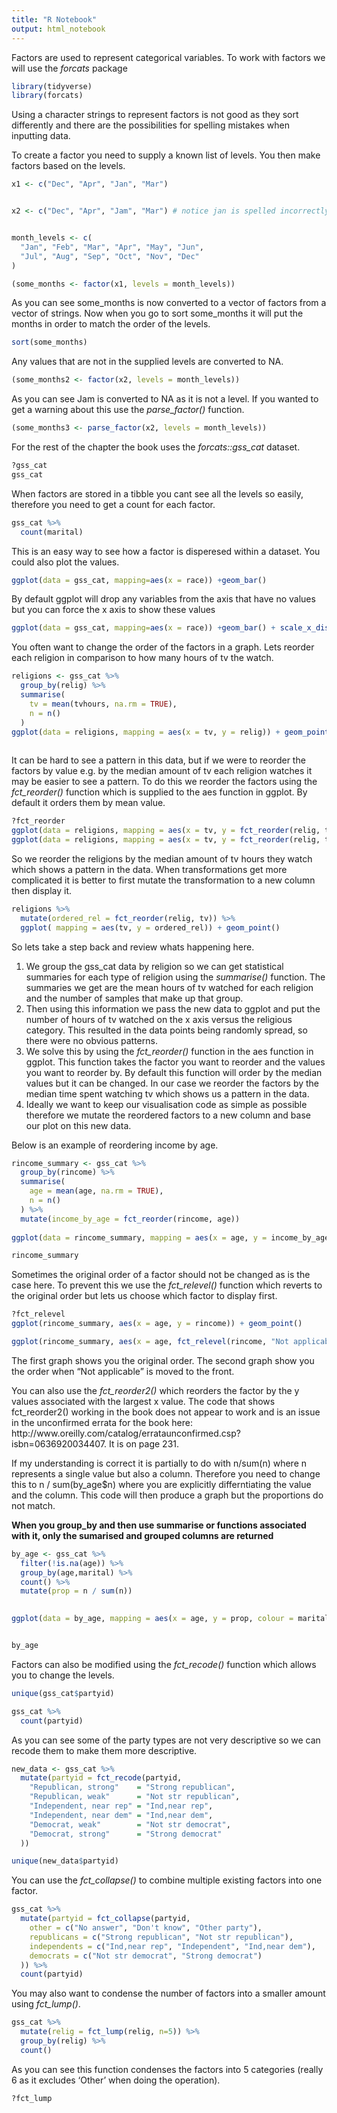 ```yaml
---
title: "R Notebook"
output: html_notebook
---
```


Factors are used to represent categorical variables. To work with factors we will use the *forcats* package

```r
library(tidyverse)
library(forcats)
```

Using a character strings to represent factors is not good as they sort differently and there are the possibilities for spelling mistakes when inputting data.

To create a factor you need to supply a known list of levels. You then make factors based on the levels.

```r
x1 <- c("Dec", "Apr", "Jan", "Mar")


x2 <- c("Dec", "Apr", "Jam", "Mar") # notice jan is spelled incorrectly


month_levels <- c(
  "Jan", "Feb", "Mar", "Apr", "May", "Jun", 
  "Jul", "Aug", "Sep", "Oct", "Nov", "Dec"
)

(some_months <- factor(x1, levels = month_levels))
```

As you can see some_months is now converted to a vector of factors from a vector of strings. Now when you go to sort some_months it will put the months in order to match the order of the levels.

```r
sort(some_months)
```

Any values that are not in the supplied levels are converted to NA.

```r
(some_months2 <- factor(x2, levels = month_levels))
```

As you can see Jam is converted to NA as it is not a level. If you wanted to get a warning about this use the *parse_factor()* function.

```r
(some_months3 <- parse_factor(x2, levels = month_levels))
```

For the rest of the chapter the book uses the *forcats::gss_cat* dataset.

```r
?gss_cat
gss_cat
```

When factors are stored in a tibble you cant see all the levels so easily, therefore you need to get a count for each factor.

```r
gss_cat %>%
  count(marital)
```

This is an easy way to see how a factor is disperesed within a dataset. You could also plot the values.

```r
ggplot(data = gss_cat, mapping=aes(x = race)) +geom_bar()
```

By default ggplot will drop any variables from the axis that have no values but you can force the x axis to show these values

```r
ggplot(data = gss_cat, mapping=aes(x = race)) +geom_bar() + scale_x_discrete(drop = FALSE)
```

You often want to change the order of the factors in a graph. Lets reorder each religion in comparison to how many hours of tv the watch.

```r
religions <- gss_cat %>%
  group_by(relig) %>%
  summarise(
    tv = mean(tvhours, na.rm = TRUE),
    n = n()
  )
ggplot(data = religions, mapping = aes(x = tv, y = relig)) + geom_point() 
  
```

It can be hard to see a pattern in this data, but if we were to reorder the factors by value e.g. by the median amount of tv each religion watches it may be easier to see a pattern. To do this we reorder the factors using the *fct_reorder()* function which is supplied to the aes function in ggplot. By default it orders them by mean value.

```r
?fct_reorder
ggplot(data = religions, mapping = aes(x = tv, y = fct_reorder(relig, tv))) + geom_point() 
ggplot(data = religions, mapping = aes(x = tv, y = fct_reorder(relig, tv, fun= mean))) + geom_point() 
```

So we reorder the religions by the median amount of tv hours they watch which shows a pattern in the data. When transformations get more complicated it is better to first mutate the transformation to a new column then display it.

```r
religions %>%
  mutate(ordered_rel = fct_reorder(relig, tv)) %>%
  ggplot( mapping = aes(tv, y = ordered_rel)) + geom_point()
```

So lets take a step back and review whats happening here.

  1. We group the gss_cat data by religion so we can get statistical summaries for each type of religion using      the *summarise()* function. The summaries we get are the mean hours of tv watched for each religion and        the number of samples that make up that group.
  2. Then using this information we pass the new data to ggplot and put the number of hours of tv watched on        the x axis versus the religious category. This resulted in the data points being randomly spread, so there      were no obvious patterns.
  3. We solve this by using the *fct_reorder()* function in the aes function in ggplot. This function takes the      factor you want to reorder and the values you want to reorder by. By default this function will order by       the median values but it can be changed. In our case we reorder the factors by the median time spent           watching tv which shows us a pattern in the data.
  4. Ideally we want to keep our visualisation code as simple as possible therefore we mutate the reordered         factors to a new column and base our plot on this new data.
  
Below is an example of reordering income by age.

```r
rincome_summary <- gss_cat %>%
  group_by(rincome) %>%
  summarise(
    age = mean(age, na.rm = TRUE),
    n = n()
  ) %>%
  mutate(income_by_age = fct_reorder(rincome, age)) 
  
ggplot(data = rincome_summary, mapping = aes(x = age, y = income_by_age)) + geom_point() 

rincome_summary
```

Sometimes the original order of a factor should not be changed as is the case here. To prevent this we use the *fct_relevel()* function which reverts to the original order but lets us choose which factor to display first.

```r
?fct_relevel
ggplot(rincome_summary, aes(x = age, y = rincome)) + geom_point()

ggplot(rincome_summary, aes(x = age, fct_relevel(rincome, "Not applicable"))) + geom_point()

```

The first graph shows you the original order. The second graph show you the order when "Not applicable" is moved to the front.

You can also use the *fct_reorder2()* which reorders the factor by the y values associated with the largest x value. The code that shows fct_reorder2() working in the book does not appear to work and is an issue in the unconfirmed errata for the book here: http://www.oreilly.com/catalog/errataunconfirmed.csp?isbn=0636920034407. It is on page 231.

If my understanding is correct it is partially to do with n/sum(n) where n represents a single value but also a column. Therefore you need to change this to n / sum(by_age$n) where you are explicitly differntiating the value and the column. This code will then produce a graph but the proportions do not match.

**When you group_by and then use summarise or functions associated with it, only the sumarised and grouped columns are returned**

```r
by_age <- gss_cat %>%
  filter(!is.na(age)) %>%
  group_by(age,marital) %>%
  count() %>%
  mutate(prop = n / sum(n))
  

ggplot(data = by_age, mapping = aes(x = age, y = prop, colour = marital)) + geom_line(na.rm=TRUE)


by_age

```

Factors can also be modified using the *fct_recode()* function which allows you to change the levels.

```r
unique(gss_cat$partyid)

gss_cat %>%
  count(partyid)
```

As you can see some of the party types are not very descriptive so we can recode them to make them more descriptive.

```r
new_data <- gss_cat %>%
  mutate(partyid = fct_recode(partyid,
    "Republican, strong"    = "Strong republican",
    "Republican, weak"      = "Not str republican",
    "Independent, near rep" = "Ind,near rep",
    "Independent, near dem" = "Ind,near dem",
    "Democrat, weak"        = "Not str democrat",
    "Democrat, strong"      = "Strong democrat"
  ))

unique(new_data$partyid)
```

You can use the *fct_collapse()* to combine multiple existing factors into one factor.

```r
gss_cat %>%
  mutate(partyid = fct_collapse(partyid,
    other = c("No answer", "Don't know", "Other party"),
    republicans = c("Strong republican", "Not str republican"),
    independents = c("Ind,near rep", "Independent", "Ind,near dem"),
    democrats = c("Not str democrat", "Strong democrat")
  )) %>%
  count(partyid)

```

You may also want to condense the number of factors into a smaller amount using *fct_lump()*.

```r
gss_cat %>%
  mutate(relig = fct_lump(relig, n=5)) %>%
  group_by(relig) %>%
  count()
```

As you can see this function condenses the factors into 5 categories (really 6 as it excludes 'Other' when doing the operation).

```r
?fct_lump
```

```r

```

```r

```

